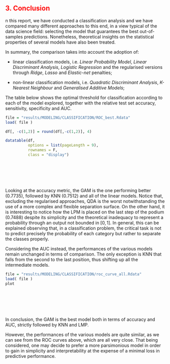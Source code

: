 <h2><a name="3_Conclusion" style="pointer-events: none; cursor: default;" ><font color="red">3. Conclusion</font></a></h2>

n this report, we have conducted a classification analysis and we have compared many different approaches to this end, in a view typical of the data science field: selecting the model that guarantees the best out-of-samples predictions.
Nonetheless, theoretical insights on the statistical properties of several models have also been treated.

In summary, the comparison takes into account the adoption of:

- linear classification models, i.e. *Linear Probability Model*, *Linear Discriminant Analysis*, *Logistic Regression* and the regularised versions through *Ridge*, *Lasso* and *Elastic-net* penalties;

- non-linear classification models, i.e. *Quadratic Discriminant Analysis*, *K-Nearest Neighbour* and *Generalised Additive Models*;

The table below shows the optimal threshold for classification according to each of the model explored, together with the relative test set accuracy, sensitivity, specificity and AUC.


```r

file = "results/MODELING/CLASSIFICATION/ROC_best.Rdata"
load( file )

df[, -c(1,2)] = round(df[,-c(1,2)], 4)

datatable(df, 
          options = list(pageLength = 9), 
          rownames = F, 
          class = "display")
```

<br></br>
<br></br>

Looking at the accuracy metric, the GAM is the one performing better (0.7735), followed by KNN (0.7512) and all of the linear models. Notice that, excluding the regularised approaches, QDA is the worst notwithstanding the use of a more complex and flexible separation surface.
On the other hand, it is interesting to notice how the LPM is placed on the last step of the podium (0.7488) despite its simplicity and the theoretical inadequacy to represent a probability through an output not bounded in $[0,1]$. 
In general, this can be explained observing that, in a classification problem, the critical task is not to predict precisely the probability of each category but rather to separate the classes properly.

Considering the AUC instead, the performances of the various models remain unchanged in terms of comparison. The only exception is KNN that falls from the second to the last position, thus shifting up all the intermediate models.

```r
file = "results/MODELING/CLASSIFICATION/roc_curve_all.Rdata"
load( file )
plot
```

<br></br>
<br></br>

In conclusion, the GAM is the best model both in terms of accuracy and AUC, strictly followed by KNN and LMP.

However, the performances of the various models are quite similar, as we can see from the ROC curves above, which are all very close.
That being considered, one may decide to prefer a more parsimonious model in order to gain in simplicity and interpretability at the expense of a minimal loss in predictive performance.

<br></br>
<br></br>
